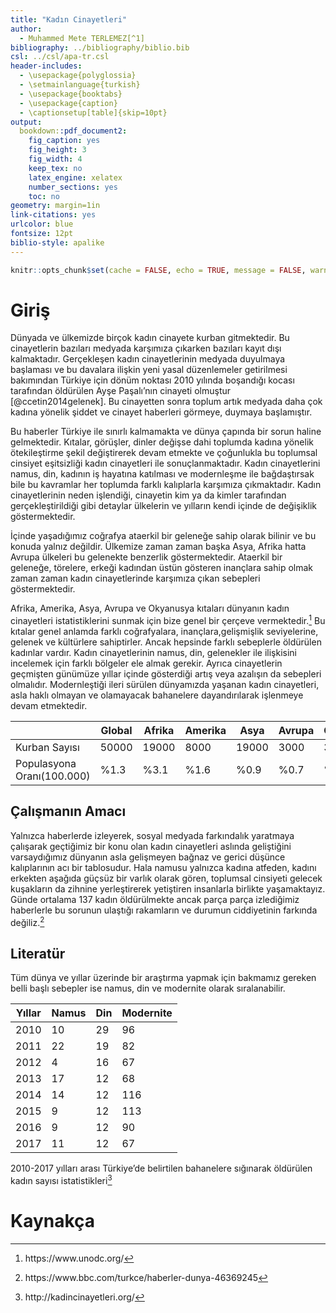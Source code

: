 ```yaml
---
title: "Kadın Cinayetleri"
author: 
  - Muhammed Mete TERLEMEZ[^1]
bibliography: ../bibliography/biblio.bib
csl: ../csl/apa-tr.csl
header-includes:
  - \usepackage{polyglossia}
  - \setmainlanguage{turkish}
  - \usepackage{booktabs}
  - \usepackage{caption} 
  - \captionsetup[table]{skip=10pt}
output:
  bookdown::pdf_document2:
    fig_caption: yes
    fig_height: 3
    fig_width: 4
    keep_tex: no
    latex_engine: xelatex
    number_sections: yes
    toc: no
geometry: margin=1in
link-citations: yes
urlcolor: blue
fontsize: 12pt
biblio-style: apalike
---
```

```r
knitr::opts_chunk$set(cache = FALSE, echo = TRUE, message = FALSE, warning = FALSE)
```

<!-- ======================================================================= -->
<!-- ============================== NOTLAR ================================= -->
<!-- ======================================================================= -->
[^1]: 20080300

# Giriş

Dünyada ve ülkemizde birçok kadın cinayete kurban gitmektedir. Bu cinayetlerin bazıları medyada karşımıza çıkarken bazıları kayıt dışı kalmaktadır. Gerçekleşen kadın cinayetlerinin medyada duyulmaya başlaması ve bu davalara ilişkin yeni yasal düzenlemeler getirilmesi bakımından Türkiye için dönüm noktası 2010 yılında boşandığı kocası tarafından öldürülen Ayşe Paşalı'nın cinayeti olmuştur [@ccetin2014gelenek]. Bu cinayetten sonra toplum artık medyada daha çok kadına yönelik şiddet ve cinayet haberleri görmeye, duymaya başlamıştır.
  
  Bu haberler Türkiye ile sınırlı kalmamakta ve dünya çapında bir sorun haline gelmektedir. Kıtalar, görüşler, dinler değişse dahi toplumda kadına yönelik ötekileştirme şekil değiştirerek devam etmekte ve çoğunlukla bu toplumsal cinsiyet eşitsizliği kadın cinayetleri ile sonuçlanmaktadır. Kadın cinayetlerini namus, din, kadının iş hayatına katılması ve modernleşme ile bağdaştırsak bile bu kavramlar her toplumda farklı kalıplarla karşımıza çıkmaktadır. Kadın cinayetlerinin neden işlendiği, cinayetin kim ya da kimler tarafından gerçekleştirildiği gibi detaylar ülkelerin ve yılların kendi içinde de değişiklik göstermektedir.
  
  İçinde yaşadığımız coğrafya ataerkil bir geleneğe sahip olarak bilinir ve bu konuda yalnız değildir. Ülkemize zaman zaman başka Asya, Afrika hatta Avrupa ülkeleri bu gelenekte benzerlik göstermektedir. Ataerkil bir geleneğe, törelere, erkeği kadından üstün gösteren inançlara sahip olmak zaman zaman kadın cinayetlerinde karşımıza çıkan sebepleri göstermektedir.
  
  Afrika, Amerika, Asya, Avrupa ve Okyanusya kıtaları dünyanın kadın cinayetleri istatistiklerini sunmak için bize genel bir çerçeve vermektedir.^[https://www.unodc.org/] Bu kıtalar genel anlamda farklı coğrafyalara,  inançlara,gelişmişlik seviyelerine, gelenek ve kültürlere sahiptirler. Ancak hepsinde farklı sebeplerle öldürülen kadınlar vardır. Kadın cinayetlerinin namus, din, gelenekler ile ilişkisini incelemek için farklı bölgeler ele almak gerekir. Ayrıca cinayetlerin geçmişten günümüze yıllar içinde gösterdiği artış veya azalışın da sebepleri olmalıdır. Modernleştiği ileri sürülen dünyamızda yaşanan kadın cinayetleri, asla haklı olmayan ve olamayacak bahanelere dayandırılarak işlenmeye devam etmektedir.


|| Global| Afrika| Amerika| Asya| Avrupa| Okyanusya|
|---|---|---|---|---|---|---|
|Kurban Sayısı|	50000| 19000| 8000| 19000| 3000| 300|
|Populasyona Oranı(100.000)|	%1.3| %3.1| %1.6| %0.9| %0.7| %0.13|


## Çalışmanın Amacı
Yalnızca haberlerde izleyerek, sosyal medyada farkındalık yaratmaya çalışarak geçtiğimiz bir konu olan kadın cinayetleri aslında geliştiğini varsaydığımız dünyanın asla gelişmeyen bağnaz ve gerici düşünce kalıplarının acı bir tablosudur. Hala namusu yalnızca kadına atfeden, kadını erkekten aşağıda güçsüz bir varlık olarak gören, toplumsal cinsiyeti gelecek kuşakların da zihnine yerleştirerek yetiştiren insanlarla birlikte yaşamaktayız. Günde ortalama 137 kadın öldürülmekte ancak parça parça izlediğimiz haberlerle bu sorunun ulaştığı rakamların ve durumun ciddiyetinin farkında değiliz.^[https://www.bbc.com/turkce/haberler-dunya-46369245]

## Literatür 

Tüm dünya ve yıllar üzerinde bir araştırma yapmak için bakmamız gereken belli başlı sebepler ise namus, din ve modernite olarak sıralanabilir.

|Yıllar| Namus|	Din|	Modernite|
|---|---|---|---|
|2010|	10|	29|	96|
|2011|	22|	19|	82|
|2012|	4|	16|	67|
|2013|	17|	12|	68|
|2014|	14|	12|	116|
|2015|	9|	12|	113|
|2016|	9|	12|	90|
|2017|	11|	12|	67|

2010-2017 yılları arası Türkiye'de belirtilen bahanelere sığınarak öldürülen kadın sayısı istatistikleri^[http://kadincinayetleri.org/]

\newpage
# Kaynakça {#references}
<div id="refs"></div>

